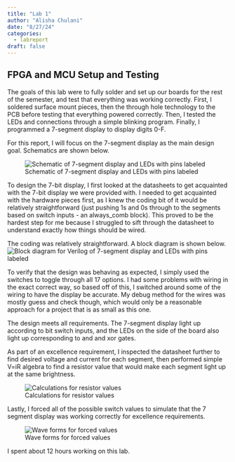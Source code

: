 ```yaml
---
title: "Lab 1"
author: "Alisha Chulani"
date: "8/27/24"
categories:
  - labreport
draft: false
---
```


## FPGA and MCU Setup and Testing

The goals of this lab were to fully solder and set up our boards for the rest of the semester, and test that everything was working correctly. First, I soldered surface mount pieces, then the through hole technology to the PCB before testing that everything powered correctly. Then, I tested the LEDs and connections through a simple blinking program. Finally, I programmed a 7-segment display to display digits 0-F. 

For this report, I will focus on the 7-segment display as the main design goal. Schematics are shown below. 

![Schematic of 7-segment display and LEDs with pins labeled](images1/schematic.jpg)

To design the 7-bit display, I first looked at the datasheets to get acquainted with the 7-bit display we were provided with. I needed to get acquainted with the hardware pieces first, as I knew the coding bit of it would be relatively straightforward (just pushing 1s and 0s through to the segments based on switch inputs - an always_comb block). This proved to be the hardest step for me because I struggled to sift through the datasheet to understand exactly how things should be wired. 



The coding was relatively straightforward. A block diagram is shown below.
![Block diagram for Verilog of 7-segment display and LEDs with pins labeled](images1/blockdiagram.jpg)


To verify that the design was behaving as expected, I simply used the switches to toggle through all 17 options. I had some problems with wiring in the exact correct way, so based off of this, I switched around some of the wiring to have the display be accurate. My debug method for the wires was mostly guess and check though, which would only be a reasonable approach for a project that is as small as this one. 

The design meets all requirements. The 7-segment display light up according to bit switch inputs, and the LEDs on the side of the board also light up corresponding to and and xor gates. 

As part of an excellence requirement, I inspected the datasheet further to find desired voltage and current for each segment, then performed simple V=iR algebra to find a resistor value that would make each segment light up at the same brightness.

![Calculations for resistor values](images1/calculations.jpg)

Lastly, I forced all of the possible switch values to simulate that the 7 segment display was working correctly for excellence requirements. 

![Wave forms for forced values](images1/forceoutputs.jpg)


I spent about 12 hours working on this lab. 